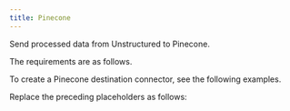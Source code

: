 ```yaml
---
title: Pinecone
---
```


Send processed data from Unstructured to Pinecone.

The requirements are as follows.


<PineconePrerequisites />

To create a Pinecone destination connector, see the following examples.


<CodeGroup>
    <PineconeSDK />
    <PineconeAPIRESTCreate />
</CodeGroup>

Replace the preceding placeholders as follows:


<PineconeAPIPlaceholders />

